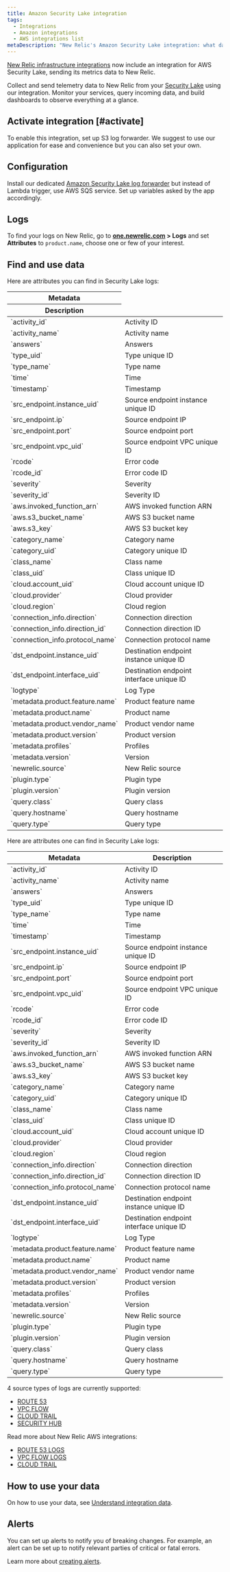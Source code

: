 ```yaml
---
title: Amazon Security Lake integration
tags:
  - Integrations
  - Amazon integrations
  - AWS integrations list
metaDescription: "New Relic's Amazon Security Lake integration: what data it reports, and how to enable it."
---
```


[New Relic infrastructure integrations](/docs/infrastructure/integrations-getting-started/getting-started/introduction-infrastructure-integrations) 
now include an integration for AWS Security Lake, sending its metrics data to New Relic. 

Collect and send telemetry data to New Relic from your [Security Lake](https://aws.amazon.com/security-lake/) using our integration. Monitor your services, query incoming data, and build dashboards to observe everything at a glance.

## Activate integration [#activate]

To enable this integration, set up S3 log forwarder. We suggest to use our application for ease and convenience but you can also set your own.

## Configuration 

Install our dedicated [Amazon Security Lake log forwarder](/docs/logs/forward-logs/aws-lambda-sending-security-logs-s3/) but instead of Lambda trigger, use AWS SQS service. Set up variables asked by the app accordingly.

## Logs

To find your logs on New Relic, go to **[one.newrelic.com](https://one.newrelic.com/all-capabilities) > Logs** and set **Attributes** to `product.name`, choose one or few of your interest.

## Find and use data

Here are attributes you can find in Security Lake logs:

<table>
  <thead>
    <tr>
      <th style={{ width: "240px" }}>Metadata</th>
    </tr>
    <tr>
      <th>Description</th>
    </tr>
  </thead>
    <tbody>
    <tr>
      <td>
  `activity_id`
      </td>
      <td>
Activity ID
      </td>
    </tr>
    <tr>
      <td>
  `activity_name`      
      </td>
      <td>
Activity name      
      </td>
    </tr>
    <tr>
      <td>
  `answers`
      </td>
      <td>
Answers      
      </td>
    </tr>
    <tr>
      <td>
  `type_uid`
      </td>
      <td>
Type unique ID      
      </td>
    </tr>
    <tr>
      <td>
  `type_name`
      </td>
      <td>
Type name      
      </td>
    </tr>
    <tr>
      <td>
  `time`
      </td>
      <td>
Time      
      </td>
    </tr>
    <tr>
      <td>
  `timestamp`
      </td>
      <td>
Timestamp      
      </td>
    </tr>
    <tr>
      <td>
  `src_endpoint.instance_uid`
      </td>
      <td>
Source endpoint instance unique ID
      </td>
    </tr>
    <tr>
      <td>
  `src_endpoint.ip`
      </td>
      <td>
      Source endpoint IP
      </td>
    </tr>
    <tr>
      <td>
  `src_endpoint.port`
      </td>
      <td>
      Source endpoint port
      </td>
    </tr>
    <tr>
      <td>
  `src_endpoint.vpc_uid`
      </td>
      <td>
      Source endpoint  VPC unique ID
      </td>
    </tr>
    <tr>
      <td>
  `rcode`
      </td>
      <td>
      Error code
      </td>
    </tr>
    <tr>
      <td>
  `rcode_id`
      </td>
      <td>
      Error code ID
      </td>
    </tr>
    <tr>
      <td>
  `severity`
      </td>
      <td>
      Severity
      </td>
    </tr>
    <tr>
      <td>
  `severity_id`
      </td>
      <td>
      Severity ID
      </td>
    </tr>
    <tr>
      <td>
  `aws.invoked_function_arn`
      </td>
      <td>
      AWS invoked function ARN
      </td>
    </tr>
    <tr>
      <td>
  `aws.s3_bucket_name`
      </td>
      <td>
      AWS S3 bucket name
      </td>
    </tr>
    <tr>
      <td>
  `aws.s3_key`
      </td>
      <td>
       AWS S3 bucket key
      </td>
    </tr>
    <tr>
      <td>
  `category_name`
      </td>
      <td>
      Category name
      </td>
    </tr>
    <tr>
      <td>
  `category_uid`
      </td>
      <td>
      Category unique ID
      </td>
    </tr>
    <tr>
      <td>
  `class_name`
      </td>
      <td>
      Class name
      </td>
    </tr>
    <tr>
      <td>
  `class_uid`
      </td>
      <td>
       Class unique ID
      </td>
    </tr>
    <tr>
      <td>
  `cloud.account_uid`
      </td>
      <td>
       Cloud account unique ID
      </td>
    </tr>
    <tr>
      <td>
  `cloud.provider`
      </td>
      <td>
      Cloud provider
      </td>
    </tr>
    <tr>
      <td>
  `cloud.region`
      </td>
      <td>
      Cloud region
      </td>
    </tr>
    <tr>
      <td>
  `connection_info.direction`
      </td>
      <td>
      Connection direction
      </td>
    </tr>
    <tr>
      <td>
  `connection_info.direction_id`
      </td>
      <td>
       Connection direction ID
      </td>
    </tr>
    <tr>
      <td>
  `connection_info.protocol_name`
      </td>
      <td>
      Connection protocol name
      </td>
    </tr>
    <tr>
      <td>
  `dst_endpoint.instance_uid`
      </td>
      <td>
      Destination endpoint instance unique ID
      </td>
    </tr>
    <tr>
      <td>
  `dst_endpoint.interface_uid`
      </td>
      <td>
      Destination endpoint interface unique ID
      </td>
    </tr>
    <tr>
      <td>
  `logtype`
      </td>
      <td>
      Log Type
      </td>
    </tr>
    <tr>
      <td>
  `metadata.product.feature.name`
      </td>
      <td>
      Product feature name
      </td>
    </tr>
    <tr>
      <td>
  `metadata.product.name`
      </td>
      <td>
      Product name
      </td>
    </tr>
    <tr>
      <td>
  `metadata.product.vendor_name`
      </td>
      <td>
      Product vendor name
      </td>
    </tr>
    <tr>
      <td>
  `metadata.product.version`
      </td>
      <td>
      Product version
      </td>
    </tr>
    <tr>
      <td>
  `metadata.profiles`
      </td>
      <td>
      Profiles
      </td>
    </tr>
    <tr>
      <td>
  `metadata.version`
      </td>
      <td>
      Version
      </td>
    </tr>
    <tr>
      <td>
  `newrelic.source`
      </td>
      <td>
      New Relic source
      </td>
    </tr>
    <tr>
      <td>
  `plugin.type`
      </td>
      <td>
      Plugin type
      </td>
    </tr>
    <tr>
      <td>
  `plugin.version`
      </td>
      <td>
      Plugin version
      </td>
    </tr>
    <tr>
      <td>
  `query.class`
      </td>
      <td>
      Query class
      </td>
    </tr>
    <tr>
      <td>
  `query.hostname`
      </td>
      <td>
      Query hostname
      </td>
    </tr>
    <tr>
      <td>
  `query.type`
      </td>
      <td>
      Query type
      </td>
    </tr>
    </tbody>
</table>

Here are attributes one can find in Security Lake logs:

<table>
  <thead>
    <tr>
      <th style={{ width: "240px" }}>
Metadata
 </th>
      <th>
Description
      </th>
  </thead>
    <tbody>
    <tr>
      <td>
  `activity_id`
      </td>
      <td>
Activity ID
      </td>
    </tr>
    <tr>
      <td>
  `activity_name`      
      </td>
      <td>
Activity name      
      </td>
    </tr>
    <tr>
      <td>
  `answers`
      </td>
      <td>
Answers      
      </td>
    </tr>
    <tr>
      <td>
  `type_uid`
      </td>
      <td>
Type unique ID      
      </td>
    </tr>
    <tr>
      <td>
  `type_name`
      </td>
      <td>
Type name      
      </td>
    </tr>
    <tr>
      <td>
  `time`
      </td>
      <td>
Time      
      </td>
    </tr>
    <tr>
      <td>
  `timestamp`
      </td>
      <td>
Timestamp      
      </td>
    </tr>
    <tr>
      <td>
  `src_endpoint.instance_uid`
      </td>
      <td>
Source endpoint instance unique ID
      </td>
    </tr>
    <tr>
      <td>
  `src_endpoint.ip`
      </td>
      <td>
      Source endpoint IP
      </td>
    </tr>
    <tr>
      <td>
  `src_endpoint.port`
      </td>
      <td>
      Source endpoint port
      </td>
    </tr>
    <tr>
      <td>
  `src_endpoint.vpc_uid`
      </td>
      <td>
      Source endpoint  VPC unique ID
      </td>
    </tr>
    <tr>
      <td>
  `rcode`
      </td>
      <td>
      Error code
      </td>
    </tr>
    <tr>
      <td>
  `rcode_id`
      </td>
      <td>
      Error code ID
      </td>
    </tr>
    <tr>
      <td>
  `severity`
      </td>
      <td>
      Severity
      </td>
    </tr>
    <tr>
      <td>
  `severity_id`
      </td>
      <td>
      Severity ID
      </td>
    </tr>
    <tr>
      <td>
  `aws.invoked_function_arn`
      </td>
      <td>
      AWS invoked function ARN
      </td>
    </tr>
    <tr>
      <td>
  `aws.s3_bucket_name`
      </td>
      <td>
      AWS S3 bucket name
      </td>
    </tr>
    <tr>
      <td>
  `aws.s3_key`
      </td>
      <td>
       AWS S3 bucket key
      </td>
    </tr>
    <tr>
      <td>
  `category_name`
      </td>
      <td>
      Category name
      </td>
    </tr>
    <tr>
      <td>
  `category_uid`
      </td>
      <td>
      Category unique ID
      </td>
    </tr>
    <tr>
      <td>
  `class_name`
      </td>
      <td>
      Class name
      </td>
    </tr>
    <tr>
      <td>
  `class_uid`
      </td>
      <td>
       Class unique ID
      </td>
    </tr>
    <tr>
      <td>
  `cloud.account_uid`
      </td>
      <td>
       Cloud account unique ID
      </td>
    </tr>
    <tr>
      <td>
  `cloud.provider`
      </td>
      <td>
      Cloud provider
      </td>
    </tr>
    <tr>
      <td>
  `cloud.region`
      </td>
      <td>
      Cloud region
      </td>
    </tr>
    <tr>
      <td>
  `connection_info.direction`
      </td>
      <td>
      Connection direction
      </td>
    </tr>
    <tr>
      <td>
  `connection_info.direction_id`
      </td>
      <td>
       Connection direction ID
      </td>
    </tr>
    <tr>
      <td>
  `connection_info.protocol_name`
      </td>
      <td>
      Connection protocol name
      </td>
    </tr>
    <tr>
      <td>
  `dst_endpoint.instance_uid`
      </td>
      <td>
      Destination endpoint instance unique ID
      </td>
    </tr>
    <tr>
      <td>
  `dst_endpoint.interface_uid`
      </td>
      <td>
      Destination endpoint interface unique ID
      </td>
    </tr>
    <tr>
      <td>
  `logtype`
      </td>
      <td>
      Log Type
      </td>
    </tr>
    <tr>
      <td>
  `metadata.product.feature.name`
      </td>
      <td>
      Product feature name
      </td>
    </tr>
    <tr>
      <td>
  `metadata.product.name`
      </td>
      <td>
      Product name
      </td>
    </tr>
    <tr>
      <td>
  `metadata.product.vendor_name`
      </td>
      <td>
      Product vendor name
      </td>
    </tr>
    <tr>
      <td>
  `metadata.product.version`
      </td>
      <td>
      Product version
      </td>
    </tr>
    <tr>
      <td>
  `metadata.profiles`
      </td>
      <td>
      Profiles
      </td>
    </tr>
    <tr>
      <td>
  `metadata.version`
      </td>
      <td>
      Version
      </td>
    </tr>
    <tr>
      <td>
  `newrelic.source`
      </td>
      <td>
      New Relic source
      </td>
    </tr>
    <tr>
      <td>
  `plugin.type`
      </td>
      <td>
      Plugin type
      </td>
    </tr>
    <tr>
      <td>
  `plugin.version`
      </td>
      <td>
      Plugin version
      </td>
    </tr>
    <tr>
      <td>
  `query.class`
      </td>
      <td>
      Query class
      </td>
    </tr>
    <tr>
      <td>
  `query.hostname`
      </td>
      <td>
      Query hostname
      </td>
    </tr>
    <tr>
      <td>
  `query.type`
      </td>
      <td>
      Query type
      </td>
    </tr>
    </tbody>
</table>

4 source types of logs are currently supported:

* [ROUTE 53](https://docs.aws.amazon.com/Route53/latest/DeveloperGuide/logging-monitoring.html)
* [VPC FLOW](https://docs.aws.amazon.com/vpc/latest/userguide/flow-logs.html)
* [CLOUD TRAIL](https://docs.aws.amazon.com/awscloudtrail/latest/userguide/cloudtrail-getting-started.html)
* [SECURITY HUB](https://docs.aws.amazon.com/securityhub/latest/userguide/what-is-securityhub.html)

Read more about New Relic AWS integrations:

* [ROUTE 53 LOGS](/docs/infrastructure/amazon-integrations/aws-integrations-list/aws-route-53-monitoring-integration/)
* [VPC FLOW LOGS](/docs/infrastructure/amazon-integrations/aws-integrations-list/aws-vpc-flow-logs-monitoring-integration/)
* [CLOUD TRAIL](/docs/infrastructure/amazon-integrations/aws-integrations-list/aws-cloudtrail-monitoring-integration/)

## How to use your data

On how to use your data, see [Understand integration data](/docs/infrastructure/infrastructure-integrations/get-started/understand-use-data-infrastructure-integrations/).

## Alerts

You can set up alerts to notify you of breaking changes. For example, an alert can be set up to notify relevant parties of critical or fatal errors.

Learn more about [creating alerts](/docs/alerts-applied-intelligence/new-relic-alerts/learn-alerts/introduction-alerts/).
